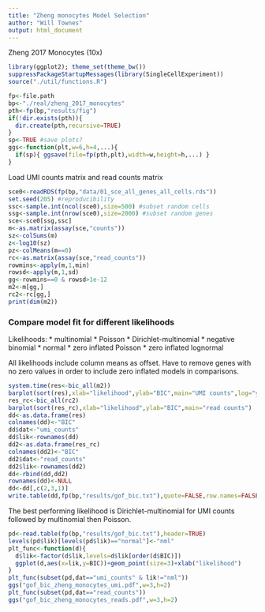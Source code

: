 ```yaml
---
title: "Zheng monocytes Model Selection"
author: "Will Townes"
output: html_document
---
```


Zheng 2017 Monocytes (10x)

```r
library(ggplot2); theme_set(theme_bw())
suppressPackageStartupMessages(library(SingleCellExperiment))
source("./util/functions.R")

fp<-file.path
bp<-"./real/zheng_2017_monocytes"
pth<-fp(bp,"results/fig")
if(!dir.exists(pth)){
  dir.create(pth,recursive=TRUE)
}
sp<-TRUE #save plots?
ggs<-function(plt,w=6,h=4,...){
  if(sp){ ggsave(file=fp(pth,plt),width=w,height=h,...) }
}
```

Load UMI counts matrix and read counts matrix

```r
sce0<-readRDS(fp(bp,"data/01_sce_all_genes_all_cells.rds"))
set.seed(205) #reproducibility
ssc<-sample.int(ncol(sce0),size=500) #subset random cells
ssg<-sample.int(nrow(sce0),size=2000) #subset random genes
sce<-sce0[ssg,ssc]
m<-as.matrix(assay(sce,"counts"))
sz<-colSums(m)
z<-log10(sz)
pz<-colMeans(m==0)
rc<-as.matrix(assay(sce,"read_counts"))
rowmins<-apply(m,1,min)
rowsd<-apply(m,1,sd)
gg<-rowmins==0 & rowsd>1e-12
m2<-m[gg,]
rc2<-rc[gg,]
print(dim(m2))
```

### Compare model fit for different likelihoods

Likelihoods:
* multinomial
* Poisson
* Dirichlet-multinomial
* negative binomial
* normal
* zero inflated Poisson
* zero inflated lognormal

All likelihoods include column means as offset. Have to remove genes with no zero values in order to include zero inflated models in comparisons.

```r
system.time(res<-bic_all(m2))
barplot(sort(res),xlab="likelihood",ylab="BIC",main="UMI counts",log="y")
res_rc<-bic_all(rc2)
barplot(sort(res_rc),xlab="likelihood",ylab="BIC",main="read counts")
dd<-as.data.frame(res)
colnames(dd)<-"BIC"
dd$dat<-"umi_counts"
dd$lik<-rownames(dd)
dd2<-as.data.frame(res_rc)
colnames(dd2)<-"BIC"
dd2$dat<-"read_counts"
dd2$lik<-rownames(dd2)
dd<-rbind(dd,dd2)
rownames(dd)<-NULL
dd<-dd[,c(2,3,1)]
write.table(dd,fp(bp,"results/gof_bic.txt"),quote=FALSE,row.names=FALSE)
```

The best performing likelihood is Dirichlet-multinomial for UMI counts followed by multinomial then Poisson.

```r
pd<-read.table(fp(bp,"results/gof_bic.txt"),header=TRUE)
levels(pd$lik)[levels(pd$lik)=="normal"]<-"nml"
plt_func<-function(d){
  d$lik<-factor(d$lik,levels=d$lik[order(d$BIC)])
  ggplot(d,aes(x=lik,y=BIC))+geom_point(size=3)+xlab("likelihood")
}
plt_func(subset(pd,dat=="umi_counts" & lik!="nml"))
ggs("gof_bic_zheng_monocytes_umi.pdf",w=3,h=2)
plt_func(subset(pd,dat=="read_counts"))
ggs("gof_bic_zheng_monocytes_reads.pdf",w=3,h=2)
```
